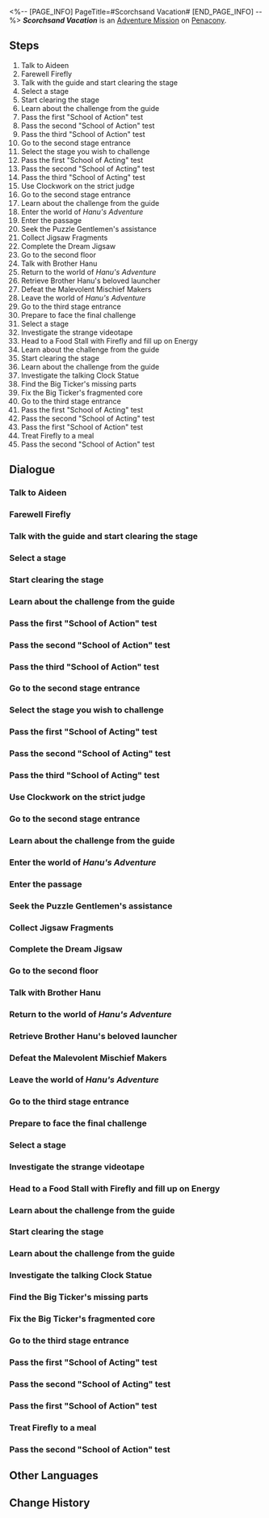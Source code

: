 <%-- [PAGE_INFO]
PageTitle=#Scorchsand Vacation#
[END_PAGE_INFO] --%>
{{Stub|Dialogue.}}
{{Mission Infobox
|id            = 8022401
|title         = 
|image         = <!--Mission Scorchsand Vacation.png-->
|type          = Adventure
|event_name    = 
|chapter       = 
|requirements  = [[Trailblaze Mission]] ''[[And on the Eighth Day]]'' completed
|summary       = The dangerous challenges have become an exciting and thrilling vacation. A mysterious director helped make a Memory Film specially for you. This way, you can experience all the other possibilities at Scorchsand.<br />Maybe we are all just in a script, but even so, we can still make our own marvelous choices.
|characters    = Aideen; Big Ticker; Clockie; Firefly; Guide; Trailblazer
|startLocation = [[Penacony]] - [[SoulGlad™ Scorchsand Audition Venue]]
|world         = Penacony
|area          = SoulGlad™ Scorchsand Audition Venue
|prev          = 
|next          = ???
|rewards       = Stellar Jade*50; Traveler's Guide*8; Lost Crystal*8; Clock Credits*360; Credit*120,000
}}
'''''Scorchsand Vacation''''' is an [[Adventure Mission]] on [[Penacony]].

==Steps==
# Talk to Aideen
# Farewell Firefly
# Talk with the guide and start clearing the stage
# Select a stage
# Start clearing the stage
# Learn about the challenge from the guide
# Pass the first "School of Action" test
# Pass the second "School of Action" test
# Pass the third "School of Action" test
# Go to the second stage entrance
# Select the stage you wish to challenge
# Pass the first "School of Acting" test
# Pass the second "School of Acting" test
# Pass the third "School of Acting" test
# Use Clockwork on the strict judge
# Go to the second stage entrance
# Learn about the challenge from the guide
# Enter the world of ''Hanu's Adventure''
# Enter the passage
# Seek the Puzzle Gentlemen's assistance
# Collect Jigsaw Fragments
# Complete the Dream Jigsaw
# Go to the second floor
# Talk with Brother Hanu
# Return to the world of ''Hanu's Adventure''
# Retrieve Brother Hanu's beloved launcher
# Defeat the Malevolent Mischief Makers
# Leave the world of ''Hanu's Adventure''
# Go to the third stage entrance
# Prepare to face the final challenge
# Select a stage
# Investigate the strange videotape
# Head to a Food Stall with Firefly and fill up on Energy
# Learn about the challenge from the guide
# Start clearing the stage
# Learn about the challenge from the guide
# Investigate the talking Clock Statue
# Find the Big Ticker's missing parts
# Fix the Big Ticker's fragmented core
# Go to the third stage entrance
# Pass the first "School of Acting" test
# Pass the second "School of Acting" test
# Pass the first "School of Action" test
# Treat Firefly to a meal
# Pass the second "School of Action" test

<!--
==Gameplay Notes==

--><!--
==Trial Character==

-->
==Dialogue==
{{Stub Dialogue}}
{{Dialogue Start}}
:{{tx}}
{{Dialogue End}}

===Talk to Aideen===
{{Mission Description|type=adventure|location=<!--to be added-->|update|Aideen has prepared a custom gift for you, but an accident has transpired. Go and speak with him.}}
{{Dialogue Start}}
:{{tx}}
{{Dialogue End}}

===Farewell Firefly===
{{Mission Description|type=adventure|location=<!--to be added-->|update|The movie has begun. The other protagonist seems to be waiting for you ahead.}}
{{Dialogue Start}}
:{{tx}}
{{Dialogue End}}

===Talk with the guide and start clearing the stage===
{{Mission Description|type=adventure|location=<!--to be added-->|update|Start your Scorchsand Vacation under the guide's instructions}}
{{Dialogue Start}}
:{{tx}}
{{Dialogue End}}

===Select a stage===
{{Mission Description|type=adventure|location=<!--to be added-->|update|Select a stage you didn't experience last time and witness another possibility.}}
{{Dialogue Start}}
:{{tx}}
{{Dialogue End}}

===Start clearing the stage===
{{Mission Description|type=adventure|location=<!--to be added-->|update|There is a faint noise ahead. Prepare to head to the stage.}}
{{Dialogue Start}}
:{{tx}}
{{Dialogue End}}

===Learn about the challenge from the guide===
{{Mission Description|type=adventure|location=<!--to be added-->|update|The first choice! You and Firefly arrive at the Dreamplay Fantasia: Acting Challenge arena. According to the guide's instructions, your "acting" skills will be tested here...<br />What are acting skills exactly? You have no idea. For you, sincerity has always been the ultimate instrument.}}
{{Dialogue Start}}
:{{tx}}
{{Dialogue End}}

===Pass the first "School of Action" test===
{{Mission Description|type=adventure|location=SoulGlad™ Scorchsand Audition Venue|update|The first choice! Firefly and you arrive at the stage for Dreamplay Fantasia: Action Challenge. According to the guide, you'll face the trial of "action" here...<br />You can't possibly be more familiar with "action" &mdash; However, in a world where no one can jump, can you really perform real "action"?}}
{{Dialogue Start}}
:{{tx}}
{{Dialogue End}}

===Pass the second "School of Action" test===
{{Dialogue Start}}
:{{tx}}
{{Dialogue End}}

===Pass the third "School of Action" test===
{{Dialogue Start}}
:{{tx}}
{{Dialogue End}}

===Go to the second stage entrance===
{{Dialogue Start}}
:{{tx}}
{{Dialogue End}}

===Select the stage you wish to challenge===
{{Mission Description|type=adventure|location=<!--to be added-->|update|The first choice! You and Firefly arrive at the Dreamplay Fantasia: Acting Challenge arena. According to the guide's instructions, your "acting" skills will be tested here...<br />What are acting skills exactly? You have no idea. For you, sincerity has always been the ultimate instrument.}}
{{Dialogue Start}}
:{{tx}}
{{Dialogue End}}

===Pass the first "School of Acting" test===
{{Dialogue Start}}
:{{tx}}
{{Dialogue End}}

===Pass the second "School of Acting" test===
{{Dialogue Start}}
:{{tx}}
{{Dialogue End}}

===Pass the third "School of Acting" test===
{{Dialogue Start}}
:{{tx}}
{{Dialogue End}}

===Use Clockwork on the strict judge===
{{Dialogue Start}}
:{{tx}}
{{Dialogue End}}

===Go to the second stage entrance===
{{Dialogue Start}}
:{{tx}}
{{Dialogue End}}

===Learn about the challenge from the guide===
{{Mission Description|type=adventure|location=<!--to be added-->|update|The second choice! You and Firefly arrive at the Dreamplay Fantasia &mdash; Gunfire Time: Gunfire Trial arena. According to the guide's instructions, you need to play the role of the evil-retributing, charisma-overflowing character from the Clockie series &mdash; Brother Hanu.<br />"What is this competition supposed to be about?" You wonder. "Are we trying to see who has the coolest 'hmph'?"}}
{{Dialogue Start}}
:{{tx}}
{{Dialogue End}}

===Enter the world of ''Hanu's Adventure''===
{{Dialogue Start}}
:{{tx}}
{{Dialogue End}}

===Enter the passage===
{{Dialogue Start}}
:{{tx}}
{{Dialogue End}}

===Seek the Puzzle Gentlemen's assistance===
{{Dialogue Start}}
:{{tx}}
{{Dialogue End}}

===Collect Jigsaw Fragments===
{{Dialogue Start}}
:{{tx}}
{{Dialogue End}}

===Complete the Dream Jigsaw===
{{Dialogue Start}}
:{{tx}}
{{Dialogue End}}

===Go to the second floor===
{{Dialogue Start}}
:{{tx}}
{{Dialogue End}}

===Talk with Brother Hanu===
{{Dialogue Start}}
:{{tx}}
{{Dialogue End}}

===Return to the world of ''Hanu's Adventure''===
{{Dialogue Start}}
:{{tx}}
{{Dialogue End}}

===Retrieve Brother Hanu's beloved launcher===
{{Dialogue Start}}
:{{tx}}
{{Dialogue End}}

===Defeat the Malevolent Mischief Makers===
{{Dialogue Start}}
:{{tx}}
{{Dialogue End}}

===Leave the world of ''Hanu's Adventure''===
{{Dialogue Start}}
:{{tx}}
{{Dialogue End}}

===Go to the third stage entrance===
{{Mission Description|type=adventure|location=<!--to be added-->|update|The guide here vanished... Speak with Firefly about what happened.}}
{{Dialogue Start}}
:{{tx}}
{{Dialogue End}}

===Prepare to face the final challenge===
{{Mission Description|type=adventure|location=<!--to be added-->|update|The chance to become a superstar is just around the corner. Prepare to face the final showdown.}}
{{Dialogue Start}}
:{{tx}}
{{Dialogue End}}

===Select a stage===
{{Mission Description|type=adventure|location=<!--to be added-->|update|Select a stage you didn't experience last time and witness another possibility.}}
{{Dialogue Start}}
:{{tx}}
{{Dialogue End}}

===Investigate the strange videotape===
{{Mission Description|type=adventure|location=<!--to be added-->|update|A videotape that can make someone disappear. What might happen if one touches it?}}
{{Dialogue Start}}
:{{tx}}
{{Dialogue End}}

===Head to a Food Stall with Firefly and fill up on Energy===
{{Mission Description|type=adventure|location=<!--to be added-->|update|Fill up on some energy before facing the challenge}}
{{Dialogue Start}}
:{{tx}}
{{Dialogue End}}

===Learn about the challenge from the guide===
{{Mission Description|type=adventure|location=<!--to be added-->|update|The second choice! You and Firefly arrive at the Dreamplay Fantasia &mdash; Gunfire Time: Time Trial stage. According to the guide's instructions, you need to play the role ever-popular protagonist from the Clockie series &mdash; Clockie. Smash through the final obstacles together...<br />...Help this inauthentic Clockie overcome an existential crisis. The game can also be rather profound, can't it?}}
{{Dialogue Start}}
:{{tx}}
{{Dialogue End}}

===Start clearing the stage===
{{Mission Description|type=adventure|location=<!--to be added-->|update|There is a faint noise ahead. Prepare to head to the stage.}}
{{Dialogue Start}}
:{{tx}}
{{Dialogue End}}

===Learn about the challenge from the guide===
{{Mission Description|type=adventure|location=<!--to be added-->|update|The second choice! You and Firefly arrive at the Dreamplay Fantasia &mdash; Gunfire Time: Time Trial stage. According to the guide's instructions, you need to play the role ever-popular protagonist from the Clockie series &mdash; Clockie. Smash through the final obstacles together...<br />...Help this inauthentic Clockie overcome an existential crisis. The game can also be rather profound, can't it?}}
{{Dialogue Start}}
:{{tx}}
{{Dialogue End}}

===Investigate the talking Clock Statue===
{{Dialogue Start}}
:{{tx}}
{{Dialogue End}}

===Find the Big Ticker's missing parts===
{{Dialogue Start}}
:{{tx}}
{{Dialogue End}}

===Fix the Big Ticker's fragmented core===
{{Dialogue Start}}
:{{tx}}
{{Dialogue End}}

===Go to the third stage entrance===
{{Dialogue Start}}
:{{tx}}
{{Dialogue End}}

===Pass the first "School of Acting" test===
{{Mission Description|type=adventure|location=<!--to be added-->|update|The first choice! You and Firefly arrive at the Dreamplay Fantasia: Acting Challenge arena. According to the guide's instructions, your "acting" skills will be tested here...<br />What are acting skills exactly? You have no idea. For you, sincerity has always been the ultimate instrument.}}
{{Dialogue Start}}
:{{tx}}
{{Dialogue End}}

===Pass the second "School of Acting" test===
{{Dialogue Start}}
:{{tx}}
{{Dialogue End}}

===Pass the first "School of Action" test===
{{Mission Description|type=adventure|location=<!--to be added-->|update|The first choice! Firefly and you arrive at the stage for Dreamplay Fantasia: Action Challenge. According to the guide, you'll face the trial of "action" here...<br />You can't possibly be more familiar with "action" &mdash; However, in a world where no one can jump, can you really perform real "action"?}}
{{Dialogue Start}}
:{{tx}}
{{Dialogue End}}

===Treat Firefly to a meal===
{{Dialogue Start}}
:{{tx}}
{{Dialogue End}}

===Pass the second "School of Action" test===
{{Dialogue Start}}
:{{tx}}
{{Dialogue End}}

==Other Languages==
{{Other Languages
|en   = Scorchsand Vacation
|zhs  = 热砂假日
|zht  = 熱砂假日
|ja   = 熱砂の休日
|ko   = 뜨거운 모래 휴일
|es   = Vacaciones en la Arena Ardiente
|fr   = Vacances à Écorchesable
|ru   = Отдых в выжженных песках
|th   = วันหยุดในผืนทรายระอุ
|vi   = Kỳ Nghỉ Cát Nóng
|de   = Urlaub im Flugsand
|id   = Hari Libur Scorchsand
|pt   = Férias em Brasareia
}}

==Change History==
{{Change History|2.2}}
